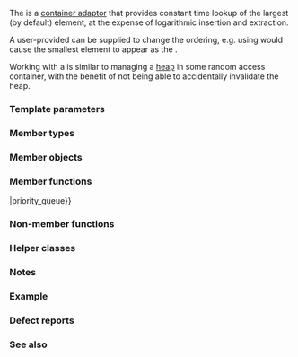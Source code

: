 {{cpp/title|priority_queue}}
{{cpp/container/priority_queue/navbar}}
{{ddcl|header=queue|1=
template&lt;
    class T,
    class Container = std::vector&lt;T&gt;,
    class Compare = std::less&lt;typename Container::value_type&gt;
&gt; class priority_queue;
}}

The {{enwiki|Queue (abstract data type)|priority queue}} is a [[cpp/container#Container adaptors|container adaptor]] that provides constant time lookup of the largest (by default) element, at the expense of logarithmic insertion and extraction.

A user-provided {{tt|Compare}} can be supplied to change the ordering, e.g. using {{c|std::greater&lt;T&gt;}} would cause the smallest element to appear as the {{lc|top()}}.

Working with a {{tt|priority_queue}} is similar to managing a [[cpp/algorithm/make_heap|heap]] in some random access container, with the benefit of not being able to accidentally invalidate the heap.

===Template parameters===
{{par begin}}
{{par|T|The type of the stored elements. The program is ill-formed if {{tt|T}} is not the same type as {{tt|Container::value_type}}.}}
{{par|Container|The type of the underlying container to use to store the elements. The container must satisfy the requirements of {{named req|SequenceContainer}}, and its iterators must satisfy the requirements of {{named req|RandomAccessIterator}}. Additionally, it must provide the following functions with the [[cpp/named req/SequenceContainer#Optional operations|usual semantics]]:
* {{lc|front()}}, e.g., {{lc|std::vector::front()}},
* {{lc|push_back()}}, e.g., {{lc|std::deque::push_back()}},
* {{lc|pop_back()}}, e.g., {{lc|std::vector::pop_back()}}.

The standard containers {{lc|std::vector}} (including {{rlpt|vector bool|std::vector&lt;bool&gt;}}) and {{lc|std::deque}} satisfy these requirements.}}
{{par|Compare|A {{named req|Compare}} type providing a strict weak ordering.

Note that the {{named req|Compare}} parameter is defined such that it returns {{c|true}} if its first argument comes ''before'' its second argument in a weak ordering. But because the priority queue outputs largest elements first, the elements that "come before" are actually output last. That is, the front of the queue contains the "last" element according to the weak ordering imposed by {{named req|Compare}}.}}
{{par end}}

===Member types===
{{dsc begin}}
{{dsc hitem|Member type|Definition}}
{{dsc inc|cpp/container/dsc container_type|priority_queue}}
{{dsc|{{tt|value_compare}}|{{tt|Compare}}}}
{{dsc inc|cpp/container/dsc value_type|priority_queue}}
{{dsc inc|cpp/container/dsc size_type|priority_queue}}
{{dsc inc|cpp/container/dsc reference|priority_queue}}
{{dsc inc|cpp/container/dsc const_reference|priority_queue}}
{{dsc end}}

===Member objects===
{{dsc begin}}
{{dsc hitem|Member name|Definition}}
{{dsc inc|cpp/container/dsc c|priority_queue}}
{{dsc prot mem obj|nolink=true|{{dsc small|Compare}} comp|the comparison function object}}
{{dsc end}}

===Member functions===
{{dsc begin}}
{{dsc inc|cpp/container/dsc constructor|priority_queue}}
{{dsc inc|cpp/container/dsc destructor|priority_queue}}
{{dsc inc|cpp/container/dsc operator{{=}}|priority_queue}}

{{dsc h2|Element access}}
{{dsc inc|cpp/container/dsc top|priority_queue}}

{{dsc h2|Capacity}}
{{dsc inc|cpp/container/dsc empty|priority_queue}}
{{dsc inc|cpp/container/dsc size|priority_queue}}

{{dsc h2|Modifiers}}
{{dsc inc|cpp/container/dsc push|priority_queue}}
{{dsc inc|cpp/container/dsc push_range|priority_queue}}
{{dsc inc|cpp/container/dsc emplace|priority_queue}}
{{dsc inc|cpp/container/dsc pop|priority_queue}}
{{dsc inc|cpp/container/dsc swap|priority_queue}}
{{dsc end}}

===Non-member functions===
{{dsc begin}}
{{dsc inc|cpp/container/dsc swap2|priority_queue}}
{{dsc end}}

===Helper classes===
{{dsc begin}}
{{dsc inc|cpp/container/dsc uses_allocator|priority_queue}}
{{dsc inc|cpp/container/dsc adaptor_formatter|priority_queue}}
{{dsc end}}

{{rrev|since=c++17|
==={{rl|deduction guides|Deduction guides}}===
}}

===Notes===
{{ftm begin|std=1|comment=1}}
{{ftm|__cpp_lib_containers_ranges|value=202202L|std=C++23|[[cpp/ranges/to#container compatible range|Ranges-aware]] construction and insertion for containers}}
{{ftm end}}

===Example===
{{example
|code=
#include &lt;functional&gt;
#include &lt;iostream&gt;
#include &lt;queue&gt;
#include &lt;string_view&gt;
#include &lt;vector&gt;

template&lt;typename T&gt;
void pop_println(std::string_view rem, T&amp; pq)
{
    std::cout &lt;&lt; rem &lt;&lt; ": ";
    for (; !pq.empty(); pq.pop())
        std::cout &lt;&lt; pq.top() &lt;&lt; ' ';
    std::cout &lt;&lt; '\n';
}

template&lt;typename T&gt;
void println(std::string_view rem, const T&amp; v)
{
    std::cout &lt;&lt; rem &lt;&lt; ": ";
    for (const auto&amp; e : v)
        std::cout &lt;&lt; e &lt;&lt; ' ';
    std::cout &lt;&lt; '\n';
}

int main()
{
    const auto data = {1, 8, 5, 6, 3, 4, 0, 9, 7, 2};
    println("data", data);

    std::priority_queue&lt;int&gt; max_priority_queue;

    // Fill the priority queue.
    for (int n : data)
        max_priority_queue.push(n);

    pop_println("max_priority_queue", max_priority_queue);

    // std::greater&lt;int&gt; makes the max priority queue act as a min priority queue.
    std::priority_queue&lt;int, std::vector&lt;int&gt;, std::greater&lt;int&gt;&gt;
        min_priority_queue1(data.begin(), data.end());

    pop_println("min_priority_queue1", min_priority_queue1);

    // Second way to define a min priority queue.
    std::priority_queue min_priority_queue2(data.begin(), data.end(), std::greater&lt;int&gt;());

    pop_println("min_priority_queue2", min_priority_queue2);

    // Using a custom function object to compare elements.
    struct
    {
        bool operator()(const int l, const int r) const { return l &gt; r; }
    } customLess;

    std::priority_queue custom_priority_queue(data.begin(), data.end(), customLess);

    pop_println("custom_priority_queue", custom_priority_queue);

    // Using lambda to compare elements.
    auto cmp = [](int left, int right) { return (left ^ 1) &lt; (right ^ 1); };
    std::priority_queue&lt;int, std::vector&lt;int&gt;, decltype(cmp)&gt; lambda_priority_queue(cmp);

    for (int n : data)
        lambda_priority_queue.push(n);

    pop_println("lambda_priority_queue", lambda_priority_queue);
}
|output=
data: 1 8 5 6 3 4 0 9 7 2
max_priority_queue: 9 8 7 6 5 4 3 2 1 0
min_priority_queue1: 0 1 2 3 4 5 6 7 8 9
min_priority_queue2: 0 1 2 3 4 5 6 7 8 9
custom_priority_queue: 0 1 2 3 4 5 6 7 8 9
lambda_priority_queue: 8 9 6 7 4 5 2 3 0 1
}}

===Defect reports===
{{dr list begin}}
{{dr list item|wg=lwg|dr=307|std=C++98|before={{tt|Container}} could not be {{tt|std::vector&lt;bool&gt;}}|after=allowed}}
{{dr list item|wg=lwg|dr=2566|std=C++98|before=Missing the requirement for {{tt|Container::value_type}}|after=ill-formed if {{tt|T}} is not the same type as {{tt|Container::value_type}}}}
{{dr list item|wg=lwg|dr=2684|std=C++98|before={{tt|priority_queue}} takes a comparator&lt;br&gt;but lacked member typedef for it|after=added}}
{{dr list end}}

===See also===
{{dsc begin}}
{{dsc inc|cpp/container/dsc vector}}
{{dsc inc|cpp/container/dsc vector bool}}
{{dsc inc|cpp/container/dsc deque}}
{{dsc end}}

{{langlinks|cs|de|es|fr|it|ja|pl|pt|ru|tr|zh}}